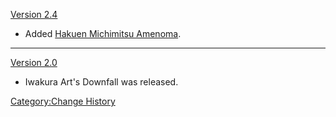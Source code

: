 [[Version 2.4]]
* Added [[Hakuen Michimitsu Amenoma]].
----
[[Version 2.0]]
* Iwakura Art's Downfall was released.
<noinclude>[[Category:Change History]]</noinclude>